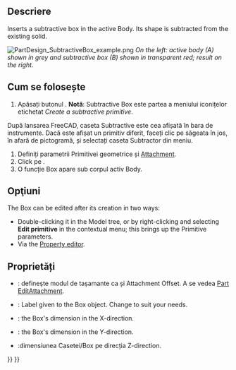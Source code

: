 <languages/>

{{Docnav
|[[PartDesign_SubtractiveHelix|Subtractive helix]]
|[[PartDesign_SubtractiveCylinder|Subtractive cylinder]]
|[[PartDesign_Workbench|PartDesign]]
|IconL=PartDesign_SubtractiveHelix.svg
|IconR=PartDesign_SubtractiveCylinder.svg
|IconC=Workbench_PartDesign.svg
}}

<div class="mw-translate-fuzzy">
{{GuiCommand|Name=PartDesign SubtractiveBox|Workbenches=[[PartDesign Workbench|PartDesign]]|MenuLocation=Part Design → Create a subtractive primitive → Subtractive box|Shortcut=None|SeeAlso=[[PartDesign CompPrimitiveSubtractive]]}}
</div>

<span id="Description"></span>
==Descriere==

Inserts a subtractive box in the active Body. Its shape is subtracted from the existing solid.

[[File:PartDesign_SubtractiveBox_example.png|none]]
''On the left: active body (A) shown in grey and subtractive box (B) shown in transparent red; result on the right.''

<span id="Usage"></span>
<div class="mw-translate-fuzzy">
== Cum se folosește ==
</div>

<div class="mw-translate-fuzzy">
# Apăsați butonul {{KEY|[[Image:PartDesign SubtractiveBox.png|24px]] '''Subtractive Box'''}}. '''Notă''': Subtractive Box este partea a meniului iconițelor etichetat ''Create a subtractive primitive''. 
După lansarea FreeCAD, caseta Subtractive este cea afișată în bara de instrumente. Dacă este afișat un primitiv diferit, faceți clic pe săgeata în jos, în afară de pictogramă, și selectați caseta Subtractor din meniu.
# Definiți parametrii Primitivei geometrice și [[Part_EditAttachment|Attachment]].
# Click pe {{KEY|OK}}.
# O funcție Box apare sub corpul activ Body.
</div>

<span id="Options"></span>
== Opţiuni == 

<div class="mw-translate-fuzzy">
The Box can be edited after its creation in two ways:
* Double-clicking it in the Model tree, or by right-clicking and selecting '''Edit primitive''' in the contextual menu; this brings up the Primitive parameters.
* Via the [[Property editor]].
</div>

<span id="Properties"></span>
==Proprietăți==

<div class="mw-translate-fuzzy">
* {{PropertyData|Attachment}}: definește modul de tașamante ca și Attachment Offset. A se vedea [[Part EditAttachment]].
* {{PropertyData|Label}}: Label given to the Box object. Change to suit your needs.
* {{PropertyData|Length}}: the Box's dimension in the X-direction.
* {{PropertyData|Width}}: the Box's dimension in the Y-direction.
* {{PropertyData|Height}}:dimensiunea Casetei/Box pe direcția Z-direction.
</div>


{{Docnav
|[[PartDesign_SubtractiveHelix|Subtractive helix]]
|[[PartDesign_SubtractiveCylinder|Subtractive cylinder]]
|[[PartDesign_Workbench|PartDesign]]
|IconL=PartDesign_SubtractiveHelix.svg
|IconR=PartDesign_SubtractiveCylinder.svg
|IconC=Workbench_PartDesign.svg
}}

{{PartDesign_Tools_navi{{#translation:}}}}
{{Userdocnavi{{#translation:}}}}